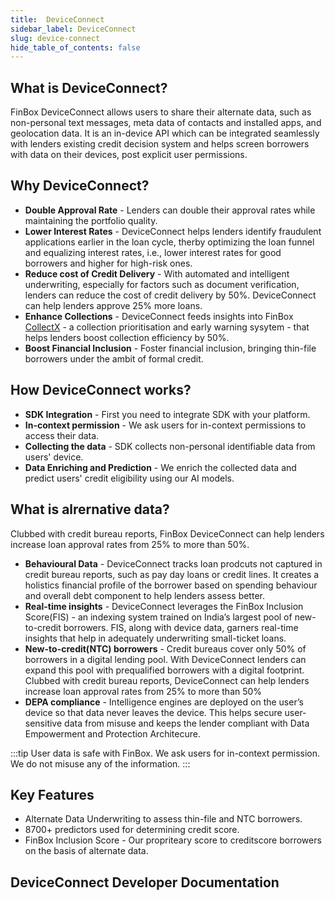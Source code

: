 ```yaml
---
title:  DeviceConnect
sidebar_label: DeviceConnect
slug: device-connect
hide_table_of_contents: false
---
```



## What is DeviceConnect?
FinBox DeviceConnect allows users to share their alternate data, such as non-personal text messages, meta data of contacts and installed apps, and geolocation data. It is an in-device API which can be integrated seamlessly with lenders existing credit decision system and helps screen borrowers with data on their devices, post explicit user permissions.

## Why DeviceConnect?

* **Double Approval Rate** - Lenders can double their approval rates while maintaining the portfolio quality.
* **Lower Interest Rates** - DeviceConnect helps lenders identify fraudulent applications earlier in the loan cycle, therby optimizing the loan funnel and equalizing interest rates, i.e., lower interest rates for good borrowers and higher for high-risk ones.
* **Reduce cost of Credit Delivery** - With automated and intelligent underwriting, especially for factors such as document verification, lenders can reduce the cost of credit delivery by 50%. DeviceConnect can help lenders approve 25% more loans.
* **Enhance Collections** - DeviceConnect feeds insights into FinBox [CollectX](/product/products/collect-x) - a collection prioritisation and early warning sysytem - that helps lenders boost collection efficiency by 50%.
* **Boost Financial Inclusion** - Foster financial inclusion, bringing thin-file borrowers under the ambit of formal credit.


## How DeviceConnect works?
* **SDK Integration** - First you need to integrate SDK with your platform.
* **In-context permission** - We ask users for in-context permissions to access their data.
* **Collecting the data** - SDK collects non-personal identifiable data from users' device.
* **Data Enriching and Prediction** - We enrich the collected data and predict users' credit eligibility using our AI models.

## What is alrernative data?

Clubbed with credit bureau reports, FinBox DeviceConnect can help lenders increase loan approval rates from 25% to more than 50%.

* **Behavioural Data** - DeviceConnect tracks loan prodcuts not captured in credit bureau reports, such as pay day loans or credit lines. It creates a holistics financial profile of the borrower based on spending behaviour and overall debt component to help lenders assess better.
* **Real-time insights** - DeviceConnect leverages the FinBox Inclusion Score(FIS) - an indexing system trained on India’s largest pool of new-to-credit borrowers. FIS, along with device data, garners real-time insights that help in adequately underwriting small-ticket loans.
* **New-to-credit(NTC) borrowers** - Credit bureaus cover only 50% of borrowers in a digital lending pool. With DeviceConnect lenders can expand this pool with prequalified borrowers with a digital footprint. Clubbed with credit bureau reports, DeviceConnect can help lenders increase loan approval rates from 25% to more than 50%
* **DEPA compliance** - Intelligence engines are deployed on the user’s device so that data never leaves the device. This helps secure user-sensitive data from misuse and keeps the lender compliant with Data Empowerment and Protection Architecure.


:::tip      User data is safe with FinBox.
We ask users for in-context permission. We do not misuse any of the information.
:::  

## Key Features


* Alternate Data Underwriting to assess thin-file and NTC borrowers.
* 8700+ predictors used for determining credit score.
* FinBox Inclusion Score - Our propriteary score to creditscore borrowers on the basis of alternate data. 

## DeviceConnect Developer Documentation
<br></br>

<div class="row">


<div class="col">
  <RedisCard
    title="Developer Documentation"
    img="/img/Developers_Docs.svg"
    description="Leverage device data to build advanced underwriting models"
    page="/device-connect/"
  />
</div>

<div class="col">
<br></br>
</div></div>



